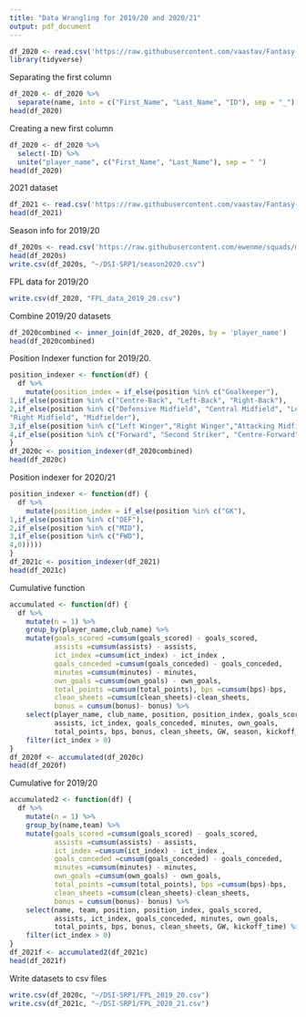 ```yaml
---
title: "Data Wrangling for 2019/20 and 2020/21"
output: pdf_document
---
```




```r
df_2020 <- read.csv('https://raw.githubusercontent.com/vaastav/Fantasy-Premier-League/master/data/2019-20/gws/merged_gw.csv', encoding = 'UTF-8')
library(tidyverse)
```

Separating the first column

```r
df_2020 <- df_2020 %>% 
  separate(name, into = c("First_Name", "Last_Name", "ID"), sep = "_")
head(df_2020)
```
Creating a new first column

```r
df_2020 <- df_2020 %>% 
  select(-ID) %>% 
  unite("player_name", c("First_Name", "Last_Name"), sep = " ")
head(df_2020)
```
2021 dataset

```r
df_2021 <- read.csv('https://raw.githubusercontent.com/vaastav/Fantasy-Premier-League/master/data/2020-21/gws/merged_gw.csv', encoding = 'UTF-8')
head(df_2021)
```

Season info for 2019/20
```r
df_2020s <- read.csv('https://raw.githubusercontent.com/ewenme/squads/master/data/2019/premier_league.csv', encoding = 'UTF-8')
head(df_2020s)
write.csv(df_2020s, "~/DSI-SRP1/season2020.csv")
```
FPL data for 2019/20
```r
write.csv(df_2020, "FPL_data_2019_20.csv")
```

Combine 2019/20 datasets
```r
df_2020combined <- inner_join(df_2020, df_2020s, by = 'player_name')
head(df_2020combined)
```

Position Indexer function for 2019/20.
```r
position_indexer <- function(df) {
  df %>% 
    mutate(position_index = if_else(position %in% c("Goalkeeper"),
1,if_else(position %in% c("Centre-Back", "Left-Back", "Right-Back"),
2,if_else(position %in% c("Defensive Midfield", "Central Midfield", "Left Midfield", 
"Right Midfield", "Midfielder"),
3,if_else(position %in% c("Left Winger","Right Winger","Attacking Midfield"),
4,if_else(position %in% c("Forward", "Second Striker", "Centre-Forward"),5,0))))))
}
df_2020c <- position_indexer(df_2020combined)
head(df_2020c)
```
Position indexer for 2020/21
```r
position_indexer <- function(df) {
  df %>% 
    mutate(position_index = if_else(position %in% c("GK"),
1,if_else(position %in% c("DEF"),
2,if_else(position %in% c("MID"),
3,if_else(position %in% c("FWD"),
4,0)))))
}
df_2021c <- position_indexer(df_2021)
head(df_2021c)
```
Cumulative function
```r
accumulated <- function(df) {
  df %>% 
    mutate(n = 1) %>% 
    group_by(player_name,club_name) %>% 
    mutate(goals_scored =cumsum(goals_scored) - goals_scored, 
           assists =cumsum(assists) - assists,
           ict_index =cumsum(ict_index) - ict_index ,
           goals_conceded =cumsum(goals_conceded) - goals_conceded,
           minutes =cumsum(minutes) - minutes, 
           own_goals =cumsum(own_goals) - own_goals, 
           total_points =cumsum(total_points), bps =cumsum(bps)-bps,
           clean_sheets =cumsum(clean_sheets)-clean_sheets, 
           bonus = cumsum(bonus)- bonus) %>% 
    select(player_name, club_name, position, position_index, goals_scored,
           assists, ict_index, goals_conceded, minutes, own_goals,
           total_points, bps, bonus, clean_sheets, GW, season, kickoff_time) %>% 
    filter(ict_index > 0)
}
df_2020f <- accumulated(df_2020c)
head(df_2020f)
```

Cumulative for 2019/20
```r
accumulated2 <- function(df) {
  df %>% 
    mutate(n = 1) %>% 
    group_by(name,team) %>% 
    mutate(goals_scored =cumsum(goals_scored) - goals_scored, 
           assists =cumsum(assists) - assists,
           ict_index =cumsum(ict_index) - ict_index ,
           goals_conceded =cumsum(goals_conceded) - goals_conceded,
           minutes =cumsum(minutes) - minutes, 
           own_goals =cumsum(own_goals) - own_goals, 
           total_points =cumsum(total_points), bps =cumsum(bps)-bps,
           clean_sheets =cumsum(clean_sheets)-clean_sheets, 
           bonus = cumsum(bonus)- bonus) %>% 
    select(name, team, position, position_index, goals_scored,
           assists, ict_index, goals_conceded, minutes, own_goals,
           total_points, bps, bonus, clean_sheets, GW, kickoff_time) %>% 
    filter(ict_index > 0)
}
df_2021f <- accumulated2(df_2021c)
head(df_2021f)
```

Write datasets to csv files
```r
write.csv(df_2020c, "~/DSI-SRP1/FPL_2019_20.csv")
write.csv(df_2021c, "~/DSI-SRP1/FPL_2020_21.csv")
```

